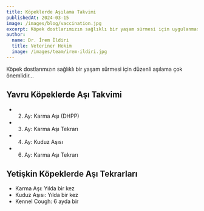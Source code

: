 ```yaml
---
title: Köpeklerde Aşılama Takvimi
publishedAt: 2024-03-15
image: /images/blog/vaccination.jpg
excerpt: Köpek dostlarımızın sağlıklı bir yaşam sürmesi için uygulanması gereken aşılar ve zamanlamaları hakkında detaylı bilgi.
author:
  name: Dr. İrem İldiri
  title: Veteriner Hekim
  image: /images/team/irem-ildiri.jpg
---
```


Köpek dostlarımızın sağlıklı bir yaşam sürmesi için düzenli aşılama çok önemlidir...

## Yavru Köpeklerde Aşı Takvimi

- 2. Ay: Karma Aşı (DHPP)
- 3. Ay: Karma Aşı Tekrarı
- 4. Ay: Kuduz Aşısı
- 6. Ay: Karma Aşı Tekrarı

## Yetişkin Köpeklerde Aşı Tekrarları

- Karma Aşı: Yılda bir kez
- Kuduz Aşısı: Yılda bir kez
- Kennel Cough: 6 ayda bir
